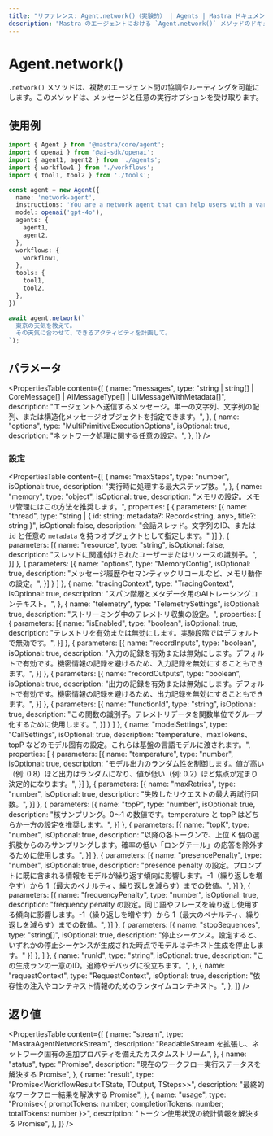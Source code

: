 ```yaml
---
title: "リファレンス: Agent.network()（実験的） | Agents | Mastra ドキュメント"
description: "Mastra のエージェントにおける `Agent.network()` メソッドのドキュメント。マルチエージェントの協調とルーティングを可能にします。"
---
```




# Agent.network()

<NetworkCallout />

`.network()` メソッドは、複数のエージェント間の協調やルーティングを可能にします。このメソッドは、メッセージと任意の実行オプションを受け取ります。

## 使用例

```typescript copy
import { Agent } from '@mastra/core/agent';
import { openai } from '@ai-sdk/openai';
import { agent1, agent2 } from './agents';
import { workflow1 } from './workflows';
import { tool1, tool2 } from './tools';

const agent = new Agent({
  name: 'network-agent',
  instructions: 'You are a network agent that can help users with a variety of tasks.',
  model: openai('gpt-4o'),
  agents: {
    agent1,
    agent2,
  },
  workflows: {
    workflow1,
  },
  tools: {
    tool1,
    tool2,
  },
})

await agent.network(`
  東京の天気を教えて。
  その天気に合わせて、できるアクティビティを計画して。
`);
```

## パラメータ

<PropertiesTable
  content={[
    {
      name: "messages",
      type: "string | string[] | CoreMessage[] | AiMessageType[] | UIMessageWithMetadata[]",
      description: "エージェントへ送信するメッセージ。単一の文字列、文字列の配列、または構造化メッセージオブジェクトを指定できます。",
    },
    {
      name: "options",
      type: "MultiPrimitiveExecutionOptions",
      isOptional: true,
      description: "ネットワーク処理に関する任意の設定。",
    },
  ]}
/>

### 設定

<PropertiesTable
  content={[
  {
    name: "maxSteps",
    type: "number",
    isOptional: true,
    description: "実行時に処理する最大ステップ数。",
  },
  {
    name: "memory",
    type: "object",
    isOptional: true,
    description: "メモリの設定。メモリ管理にはこの方法を推奨します。",
    properties: [
      {
        parameters: [{
            name: "thread",
            type: "string | { id: string; metadata?: Record<string, any>, title?: string }",
            isOptional: false,
            description: "会話スレッド。文字列のID、または `id` と任意の `metadata` を持つオブジェクトとして指定します。"
        }]
      },
      {
        parameters: [{
            name: "resource",
            type: "string",
            isOptional: false,
            description: "スレッドに関連付けられたユーザーまたはリソースの識別子。",
        }]
      },
      {
        parameters: [{
            name: "options",
            type: "MemoryConfig",
            isOptional: true,
            description: "メッセージ履歴やセマンティックリコールなど、メモリ動作の設定。",
        }]
      }
    ]
  },
  {
    name: "tracingContext",
    type: "TracingContext",
    isOptional: true,
    description: "スパン階層とメタデータ用のAIトレーシングコンテキスト。",
  },
  {
    name: "telemetry",
    type: "TelemetrySettings",
    isOptional: true,
    description:
      "ストリーミング中のテレメトリ収集の設定。",
    properties: [
      {
        parameters: [{
          name: "isEnabled",
          type: "boolean",
          isOptional: true,
          description: "テレメトリを有効または無効にします。実験段階ではデフォルトで無効です。",
        }]
      },
      {
        parameters: [{
          name: "recordInputs",
          type: "boolean",
          isOptional: true,
          description: "入力の記録を有効または無効にします。デフォルトで有効です。機密情報の記録を避けるため、入力記録を無効にすることもできます。",
        }]
      },
      {
        parameters: [{
          name: "recordOutputs",
          type: "boolean",
          isOptional: true,
          description: "出力の記録を有効または無効にします。デフォルトで有効です。機密情報の記録を避けるため、出力記録を無効にすることもできます。",
        }]
      },
      {
        parameters: [{
          name: "functionId",
          type: "string",
          isOptional: true,
          description: "この関数の識別子。テレメトリデータを関数単位でグループ化するために使用します。",
        }]
      }
    ]
  },
  {
    name: "modelSettings",
    type: "CallSettings",
    isOptional: true,
    description:
      "temperature、maxTokens、topP などのモデル固有の設定。これらは基盤の言語モデルに渡されます。",
    properties: [
      {
        parameters: [{
          name: "temperature",
          type: "number",
          isOptional: true,
          description: "モデル出力のランダム性を制御します。値が高い（例: 0.8）ほど出力はランダムになり、値が低い（例: 0.2）ほど焦点が定まり決定的になります。",
        }]
      },
      {
        parameters: [{
          name: "maxRetries",
          type: "number",
          isOptional: true,
          description: "失敗したリクエストの最大再試行回数。",
        }]
      },
      {
        parameters: [{
          name: "topP",
          type: "number",
          isOptional: true,
          description: "核サンプリング。0〜1 の数値です。temperature と topP はどちらか一方の設定を推奨します。",
        }]
      },
      {
        parameters: [{
          name: "topK",
          type: "number",
          isOptional: true,
          description: "以降の各トークンで、上位 K 個の選択肢からのみサンプリングします。確率の低い「ロングテール」の応答を除外するために使用します。",
        }]
      },
      {
        parameters: [{
          name: "presencePenalty",
          type: "number",
          isOptional: true,
          description: "presence penalty の設定。プロンプトに既に含まれる情報をモデルが繰り返す傾向に影響します。-1（繰り返しを増やす）から 1（最大のペナルティ、繰り返しを減らす）までの数値。",
        }]
      },
      {
        parameters: [{
          name: "frequencyPenalty",
          type: "number",
          isOptional: true,
          description: "frequency penalty の設定。同じ語やフレーズを繰り返し使用する傾向に影響します。-1（繰り返しを増やす）から 1（最大のペナルティ、繰り返しを減らす）までの数値。",
        }]
      },
      {
        parameters: [{
          name: "stopSequences",
          type: "string[]",
          isOptional: true,
          description: "停止シーケンス。設定すると、いずれかの停止シーケンスが生成された時点でモデルはテキスト生成を停止します。"
        }]
      },
    ]
  },
  {
    name: "runId",
    type: "string",
    isOptional: true,
    description: "この生成ランの一意のID。追跡やデバッグに役立ちます。",
  },
  {
    name: "requestContext",
    type: "RequestContext",
    isOptional: true,
    description: "依存性の注入やコンテキスト情報のためのランタイムコンテキスト。",
  },
]}
/>

## 返り値

<PropertiesTable
  content={[
    {
      name: "stream",
      type: "MastraAgentNetworkStream<NetworkChunkType>",
      description: "ReadableStream<NetworkChunkType> を拡張し、ネットワーク固有の追加プロパティを備えたカスタムストリーム",
    },
    {
      name: "status",
      type: "Promise<RunStatus>",
      description: "現在のワークフロー実行ステータスを解決する Promise",
    },
    {
      name: "result",
      type: "Promise<WorkflowResult<TState, TOutput, TSteps>>",
      description: "最終的なワークフロー結果を解決する Promise",
    },
    {
      name: "usage",
      type: "Promise<{ promptTokens: number; completionTokens: number; totalTokens: number }>",
      description: "トークン使用状況の統計情報を解決する Promise",
    },
  ]}
/>